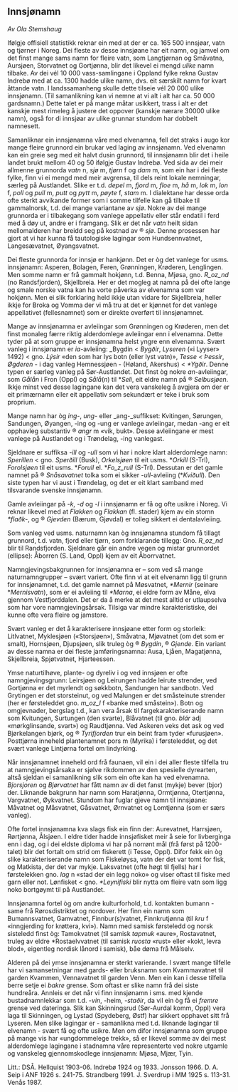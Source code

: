 
## Innsjønamn

*Av Ola Stemshaug*

Ifølgje offisiell statistikk reknar ein med at der er ca. 165 500 innsjøar, vatn og tjørner i Noreg. Dei fleste av desse innsjøane har eit namn, og jamvel om det finst mange sams namn for fleire vatn, som Langtjørnan og Småvatna, Aursjøen, Storvatnet og Gortjønna, blir det likevel ei mengd _ulike_ namn tilbake. Av dei vél 10 000 vass-samlingane i Oppland fylke rekna Gustav Indrebø med at ca. 1300 hadde ulike namn, dvs. eit særskilt namn for kvart åttande vatn. I landssamanheng skulle dette tilseie vél 20 000 ulike innsjønamn. (Til samanlikning kan vi nemne at vi alt i alt har ca. 50 000 gardsnamn.) Dette talet er på mange måtar usikkert, trass i alt er det kanskje mest rimeleg å justere det oppover (kanskje nærare 30000 ulike namn), også for di innsjøar av ulike grunnar stundom har dobbelt namnesett.

Samanliknar ein innsjønamna våre med elvenamna, fell det straks i augo kor mange fleire grunnord ein brukar ved laging av innsjønamn. Ved elvenamn kan ein greie seg med eit halvt dusin grunnord, til innsjønamn blir det i heile landet brukt mellom 40 og 50 ifølgje Gustav Indrebø. Ved sida av dei meir allmenne grunnorda _vatn_ n, _sjø_ m, _tjørn_ f og _dam_ m, som ein har i dei fleste fylke, finn vi ei mengd med meir avgrensa, til dels reint lokale nemningar, særleg på Austlandet. Slike er t.d. _depel_ m, _fjord_ m, _floe_ m, _hå_ m, _lok_ m, _lon_ f, _poll_ og _pull_ m, _putt_ og _pytt_ m, _pøyte_ f, _stam_ m. I dialektane har desse orda ofte sterkt avvikande former som i somme tilfelle kan gå tilbake til gammalnorsk, t.d. dei mange variantane av _sjø_. Nokre av dei mange grunnorda er i tilbakegang som vanlege appellativ eller står endatil i ferd med å døy ut, andre er i framgang. Slik er det når _vatn_ heilt sidan mellomalderen har breidd seg på kostnad av ® _sjø_. Denne prosessen har gjort at vi har kunna få tautologiske lagingar som Hundsennvatnet, Langesævatnet, Øyangsvatnet.

Dei fleste grunnorda for innsjø er hankjønn. Det er òg det vanlege for usms. innsjønamn: Asperen, Bolagen, Feren, Grønningen, Krøderen, Lenglingen. Men somme namn er frå gammalt hokjønn, t.d. Benna, Mjøsa, gno. _R_oz_nd_ (no Randsfjorden), Skjellbreia. Her er det mogleg at namna på dei ofte lange og smale norske vatna kan ha vorte påverka av elvenamna som var hokjønn. Men ei slik forklaring held ikkje utan vidare for Skjellbreia, heller ikkje for Broka og Vomma der vi må tru at det er kjønnet for det vanlege appellativet (fellesnamnet) som er direkte overført til innsjønamnet.

Mange av innsjønamna er avleiingar som Grønningen og Krøderen, men det finst monaleg færre riktig alderdomlege avleiingar enn i elvenamna. Dette tyder på at som gruppe er innsjønamna helst yngre enn elvenamna. Svært vanleg i innsjønamn er _ia_\-avleiing: _Bygdin < _Bygðir_, _Lyseren_ («i Lyyser» 1492) < gno. _Lýsir_ «den som har lys botn (eller lyst vatn)», _Tesse < Þessir_, _Øgderen_ - i dag vanleg Hemnessjøen - (Høland, Akershus) < _\*Ygðir_. Denne typen er særleg vanleg på Sør-Austlandet. Det finst òg nokre _an_\-avleiingar, som _Gålån_ i Fron (Oppl) og _Sålå_(_n_) til \*_Seli_, eit eldre namn på ® _Selbusjøen_. Ikkje minst ved desse lagingane kan det vera vanskeleg å avgjera om der er eit primærnamn eller eit appellativ som sekundært er teke i bruk som proprium.

Mange namn har òg _ing-_, _ung-_ eller _ang-_suffikset: Kvitingen, Sørungen, Sandungen, Øyangen, -ing og -ung er vanlege avleiingar, medan -ang er eit opphavleg substantiv ® _angr_ m «vik, bukt». Desse avleiingane er mest vanlege på Austlandet og i Trøndelag, -ing vanlegast.

Sjeldnare er suffiksa -_ill_ og -_ull_ som vi har i nokre klart alderdomlege namn: _Sperillen_ < gno. _Sperðill_ (Busk), _Orkelsjøen_ til eit usms. \*_Orkill_ (S-Trl), _Forolsjøen_ til eit usms. \*_Forull_ el. \*_Fo_z_rull_ (S-Trl). Dessutan er det gamle namnet på ® _Snåsavatnet_ tolka som ei sikker -_ull_\-avleiing (\*_Kviðull_). Den siste typen har vi aust i Trøndelag, og det er eit klart samband med tilsvarande svenske innsjønamn.

Gamle avleiingar på -_k_, _-d_ og _-l_ i innsjønamn er få og ofte usikre i Noreg. Vi reknar likevel med at _Flakken_ og _Flakkan_ (fl. stader) kjem av ein stomn _\*flaðk-_, og ® _Gjevden_ (Bærum, Gjøvdal) er tolleg sikkert ei dentalavleiing.

Som vanleg ved usms. naturnamn kan òg innsjønamna stundom få tillagt grunnord, t.d. vatn, fjord eller tjørn, som forklarande tillegg: Gno. _R_oz_nd_ blir til Randsfjorden. Sjeldnare går ein andre vegen og mistar grunnordet (ellipse): Åborren (S. Land, Oppl) kjem av eit Åborrvatnet.

Namngjevingsbakgrunnen for innsjønamna er – som ved så mange naturnamngrupper – svært variert. Ofte finn vi at eit elvenamn ligg til grunn for innsjønamnet, t.d. det gamle namnet på Møsvatnet, _\*Mernir_ (seinare \*_Mernisvatn_), som er ei avleiing til _\*Marna_, ei eldre form av Måne, elva gjennom Vestfjorddalen. Det er da å merke at det mest alltid er utlaupselva som har vore namngjevingsårsak. Tilsiga var mindre karakteristiske, dei kunne ofte vera fleire og jamstore.

Svært vanleg er det å karakterisere innsjøane etter form og storleik: Litlvatnet, Myklesjøen («Storsjøen»), Småvatna, Mjøvatnet (om det som er smalt), Hornsjøen, Djupsjøen, slik truleg òg ® _Bygdin_, ® _Gjende_. Ein variant av desse namna er dei fleste jamføringsnamna: Ausa, Ljåen, Magatjønna, Skjellbreia, Spjøtvatnet, Hjarteessen.

Ymse naturtilhøve, plante- og dyreliv i og ved innsjøen er ofte namngjevingsgrunn: Leirsjøen og Leirungen hadde leirute strender, ved Gortjønna er det myrlendt og søkkbotn, Sandungen har sandbotn. Ved Grytingen er det storsteinut, og ved Malungen er det småsteinute strender (her er førsteleddet gno. _m_oz_l_ f «banke med småstein»). Botn og omgjevnader, bergslag t.d., kan vera årsak til fargekarakteriserande namn som Kvitungen, Surtungen (den svarte), Blåvatnet (til gno. _blár_ adj «mørkglinsande, svart») og Raudtjønna. Ved Askeren veks det ask og ved Bjørkelangen bjørk, og ® _Tyrifjorden_ trur ein beint fram tyder «furusjøen». Posttjørna inneheld plantenamnet pors m (Myrika) i førsteleddet, og det svært vanlege Lintjørna fortel om lindyrking.

Når innsjønamnet inneheld ord frå faunaen, vil ein i dei aller fleste tilfella tru at namngjevingsårsaka er sjølve rikdommen av den spesielle dyrearten, altså sjeldan ei samanlikning slik som ein ofte kan ha ved elvenamna. _Bjorsjoren_ og _Bjørvatnet_ har fått namn av di det fanst (mykje) bever (bjor) der. Liknande bakgrunn har namn som Haratjønna, Ormtjønna, Otertjønna, Vargvatnet, Øykvatnet. Stundom har fuglar gjeve namn til innsjøane: Måvatnet og Måsvatnet, Gåsvatnet, Ørnvatnet og Lomtjønna (som er særs vanleg).

Ofte fortel innsjønamna kva slags fisk ein finn der: Aurevatnet, Harrsjøen, Rørtjønna, Ålsjøen. I eldre tider hadde innsjøfisket meir å seie for livberginga enn i dag, og i dei eldste diploma vi har på norrønt mål (frå først på 1200-talet) blir det fortalt om strid om fiskerett (i Tesse, Oppl). Difor fekk ein òg slike karakteriserande namn som Fiskeløysa, vatn der det var tomt for fisk, og Matkista, der det var mykje. Laksvatnet (ofte høgt til fjells) har i førstelekken gno. _lag_ n «stad der ein legg noko» og viser oftast til fiske med garn eller not. Lønfisket < gno. _\*Leynifiski_ blir nytta om fleire vatn som ligg noko bortgøymt til på Austlandet.

Innsjønamna fortel òg om andre kulturforhold, t.d. kontakten bumann - same frå Rørosdistriktet og nordover. Her finn ein namn som Bumannsvatnet, Gamvatnet, Finnbur(s)vatnet, Finnkrutjønna (til _kru_ f «inngjerding for krøttera, kvi»). Namn med samisk førsteledd og norsk sisteledd finst òg: Tamokvatnet (til samisk _tapmuk_ «aure», Rostavatnet, truleg av eldre \*Rostaelvvatnet (til samisk _ruosta_ «rust» eller «kokt, levra blod», eigentleg nordisk lånord i samisk), båe døma frå Målselv.

Alderen på dei ymse innsjønamna er sterkt varierande. I svært mange tilfelle har vi samansetningar med gards- eller bruksnamn som Kvammavatnet til garden Kvammen, Vennavatnet til garden Venn. Men ein kan i desse tilfella berre setje ei _bakre_ grense. Som oftast er slike namn frå dei siste hundreåra. Annleis er det når vi finn innsjønamn i sms. med kjende bustadnamnlekkar som t.d. -_vin_, -heim, -_staðir_, da vil ein òg få ei _fremre_ grense ved dateringa. Slik kan Skinningsrud (Sør-Aurdal komm, Oppl) vera laga til Skinningen, og Lystad (Spydeberg, Østf) har sikkert opphavet sitt frå Lyseren. Men slike lagingar er - samanlikna med t.d. liknande lagingar til elvenamn - svært få og ofte usikre. Men om difor innsjønamna som gruppe på mange vis har «ungdommelege trekk», så er likevel somme av dei mest alderdomlege lagingane i stadnamna våre representerte ved nokre utgamle og vanskeleg gjennomskodlege innsjønamn: Mjøsa, Mjær, Tyin.

Litt.: DSÅ. Hellquist 1903-06. Indrebø 1924 og 1933. Jonsson 1966. D. A. Seip i ANF 1926 s. 241-75. Strandberg 1991. J. Sverdrup i MM 1925 s. 113-31. Venås 1987.